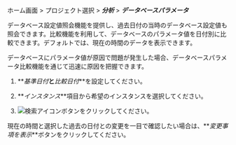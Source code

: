 ホーム画面 > プロジェクト選択 > **_分析_** > **_データベースパラメータ_**

データベース設定値照会機能を提供し、過去日付の当時のデータベース設定値も照会できます。比較機能を利用して、データベースのパラメータ値を日付別に比較できます。デフォルトでは、現在の時間のデータを表示できます。 

データベースにパラメータ値が原因で問題が発生した場合、データベースパラメータ比較機能を通じて迅速に原因を把握できます。

<ProdImg img='db-databaseparameter.png' desc='데이터베이스 파라미터'/>

1.  **_基準日付_**と**_比較日付_**を設定してください。

2.  **_インスタンス_**項目から希望のインスタンスを選択してください。 

3.  ![検索アイコン](/img/ico-btn-search.png)ボタンをクリックしてください。 

現在の時間と選択した過去の日付との変更を一目で確認したい場合は、**_変更事項を表示_**ボタンをクリックしてください。
